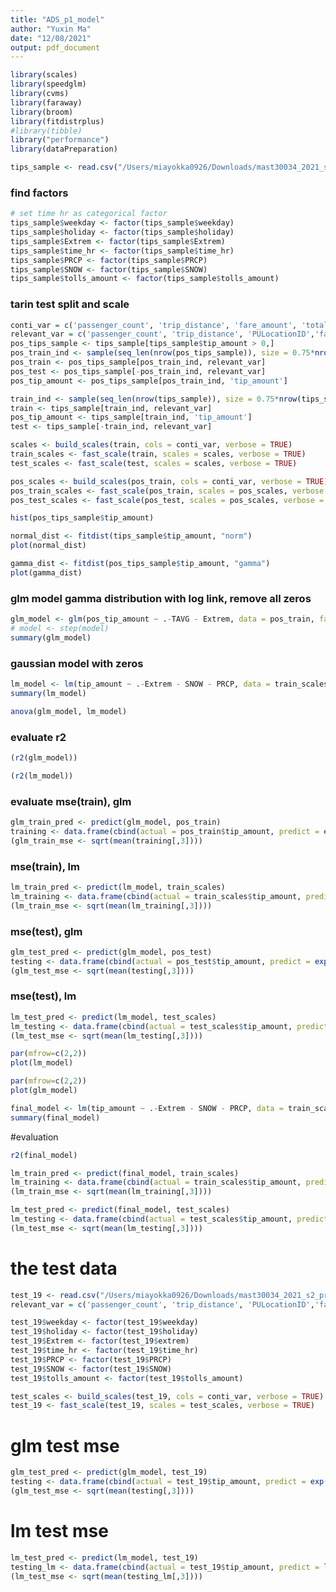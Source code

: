 ```yaml
---
title: "ADS_p1_model"
author: "Yuxin Ma"
date: "12/08/2021"
output: pdf_document
---
```


```r
library(scales)
library(speedglm)
library(cvms)
library(faraway)
library(broom)
library(fitdistrplus)
#library(tibble)
library("performance")
library(dataPreparation)
```

```r
tips_sample <- read.csv("/Users/miayokka0926/Downloads/mast30034_2021_s2_project_1-miayokka0926/preprocessed_data/tips_sample.csv")
```
### find factors
```r
# set time hr as categorical factor
tips_sample$weekday <- factor(tips_sample$weekday)
tips_sample$holiday <- factor(tips_sample$holiday)
tips_sample$Extrem <- factor(tips_sample$Extrem)
tips_sample$time_hr <- factor(tips_sample$time_hr)
tips_sample$PRCP <- factor(tips_sample$PRCP)
tips_sample$SNOW <- factor(tips_sample$SNOW)
tips_sample$tolls_amount <- factor(tips_sample$tolls_amount)

```
### tarin test split and scale
```r
conti_var = c('passenger_count', 'trip_distance', 'fare_amount', 'total_amount', 'TAVG', 'PULocationID', 'tip_amount')
relevant_var = c('passenger_count', 'trip_distance', 'PULocationID','fare_amount', 'total_amount', 'holiday', 'PRCP', 'SNOW', 'TAVG', 'Extrem', 'weekday', 'time_hr')
pos_tips_sample <- tips_sample[tips_sample$tip_amount > 0,]
pos_train_ind <- sample(seq_len(nrow(pos_tips_sample)), size = 0.75*nrow(pos_tips_sample))
pos_train <- pos_tips_sample[pos_train_ind, relevant_var]
pos_test <- pos_tips_sample[-pos_train_ind, relevant_var]
pos_tip_amount <- pos_tips_sample[pos_train_ind, 'tip_amount']

train_ind <- sample(seq_len(nrow(tips_sample)), size = 0.75*nrow(tips_sample))
train <- tips_sample[train_ind, relevant_var]
pos_tip_amount <- tips_sample[train_ind, 'tip_amount']
test <- tips_sample[-train_ind, relevant_var]

scales <- build_scales(train, cols = conti_var, verbose = TRUE)
train_scales <- fast_scale(train, scales = scales, verbose = TRUE)
test_scales <- fast_scale(test, scales = scales, verbose = TRUE)

pos_scales <- build_scales(pos_train, cols = conti_var, verbose = TRUE)
pos_train_scales <- fast_scale(pos_train, scales = pos_scales, verbose = TRUE)
pos_test_scales <- fast_scale(pos_test, scales = pos_scales, verbose = TRUE)
```

```r
hist(pos_tips_sample$tip_amount)
```

```r
normal_dist <- fitdist(tips_sample$tip_amount, "norm")
plot(normal_dist)
```
```r
gamma_dist <- fitdist(pos_tips_sample$tip_amount, "gamma")
plot(gamma_dist)
```

### glm model gamma distribution with log link, remove all zeros
```r
glm_model <- glm(pos_tip_amount ~ .-TAVG - Extrem, data = pos_train, family = Gamma(link="log"))
# model <- step(model)
summary(glm_model)
```

### gaussian model with zeros
```r
lm_model <- lm(tip_amount ~ .-Extrem - SNOW - PRCP, data = train_scales)
summary(lm_model)
```

```r
anova(glm_model, lm_model)
```
### evaluate r2
```r
(r2(glm_model))
```
```r
(r2(lm_model))
```

### evaluate mse(train), glm
```r
glm_train_pred <- predict(glm_model, pos_train)
training <- data.frame(cbind(actual = pos_train$tip_amount, predict = exp(glm_train_pred), (pos_train$tip_amount-exp(glm_train_pred))^2))
(glm_train_mse <- sqrt(mean(training[,3])))

```

### mse(train), lm
```r
lm_train_pred <- predict(lm_model, train_scales)
lm_training <- data.frame(cbind(actual = train_scales$tip_amount, predict = lm_train_pred, (train_scales$tip_amount-lm_train_pred)^2))
(lm_train_mse <- sqrt(mean(lm_training[,3])))
```

### mse(test), glm
```r
glm_test_pred <- predict(glm_model, pos_test)
testing <- data.frame(cbind(actual = pos_test$tip_amount, predict = exp(glm_test_pred), (pos_test$tip_amount-exp(glm_test_pred))^2))
(glm_test_mse <- sqrt(mean(testing[,3])))
```

### mse(test), lm
```r
lm_test_pred <- predict(lm_model, test_scales)
lm_testing <- data.frame(cbind(actual = test_scales$tip_amount, predict = lm_test_pred, (test_scales$tip_amount-lm_test_pred)^2))
(lm_test_mse <- sqrt(mean(lm_testing[,3])))
```


```r
par(mfrow=c(2,2))
plot(lm_model)

```

```r
par(mfrow=c(2,2))
plot(glm_model)
```


```r
final_model <- lm(tip_amount ~ .-Extrem - SNOW - PRCP, data = train_scales[-c(2856686, 3557880, 820856, 2431059)])
summary(final_model)
```

#evaluation
```r
r2(final_model)
```

```r
lm_train_pred <- predict(final_model, train_scales)
lm_training <- data.frame(cbind(actual = train_scales$tip_amount, predict = lm_train_pred, (train_scales$tip_amount-lm_train_pred)^2))
(lm_train_mse <- sqrt(mean(lm_training[,3])))
```
```r
lm_test_pred <- predict(final_model, test_scales)
lm_testing <- data.frame(cbind(actual = test_scales$tip_amount, predict = lm_test_pred, (test_scales$tip_amount-lm_test_pred)^2))
(lm_test_mse <- sqrt(mean(lm_testing[,3])))
```


# the test data
```r
test_19 <- read.csv("/Users/miayokka0926/Downloads/mast30034_2021_s2_project_1-miayokka0926/preprocessed_data/test_19.csv")
relevant_var = c('passenger_count', 'trip_distance', 'PULocationID','fare_amount', 'total_amount', 'holiday', 'PRCP', 'SNOW', 'TAVG', 'weekday', 'time_hr')

test_19$weekday <- factor(test_19$weekday)
test_19$holiday <- factor(test_19$holiday)
test_19$Extrem <- factor(test_19$extrem)
test_19$time_hr <- factor(test_19$time_hr)
test_19$PRCP <- factor(test_19$PRCP)
test_19$SNOW <- factor(test_19$SNOW)
test_19$tolls_amount <- factor(test_19$tolls_amount)

test_scales <- build_scales(test_19, cols = conti_var, verbose = TRUE)
test_19 <- fast_scale(test_19, scales = test_scales, verbose = TRUE)
```

# glm test mse
```r
glm_test_pred <- predict(glm_model, test_19)
testing <- data.frame(cbind(actual = test_19$tip_amount, predict = exp(glm_test_pred), (test_19$tip_amount-exp(glm_test_pred))^2))
(glm_test_mse <- sqrt(mean(testing[,3])))
```

# lm test mse
```r
lm_test_pred <- predict(lm_model, test_19)
testing_lm <- data.frame(cbind(actual = test_19$tip_amount, predict = lm_test_pred, (test_19$tip_amount-lm_test_pred)^2))
(lm_test_mse <- sqrt(mean(testing_lm[,3])))
```

